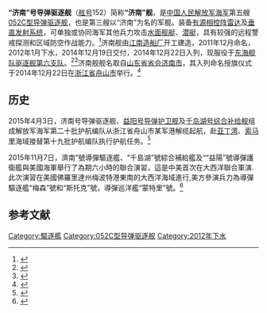 {{About|052C型导弹驱逐舰5号舰|051型导弹驱逐舰1号舰|济南号导弹驱逐舰 (105)}}

{{军舰模板
|名称= 济南舰  [[File:Naval_Ensign_of_the_People's_Republic_of_China.svg|30px]]
|图片= [[File:PLANS_Jinan_(DDG-152)_20180420.jpg|300px]]
|照片说明= “济南”号导弹驱逐舰
|舰名来源= [[山东省|山东省]][[济南市|济南市]]
|拥有国= [[中华人民共和国|中华人民共和国]]
|制造= [[江南造船厂|江南造船厂]]
|型号= [[052C型导弹驱逐舰|052C型导弹驱逐舰]]
|动工=
|下水=2012年1月
|服役=2014年12月22日
|狀態= 在役
|荣誉=
|正常=
|满载=7000吨
|全长= 155.5米
|全宽= 17.2米
|吃水= 6米
|动力方式= [[柴-燃交替|柴-燃交替]]（CODOG）
|发动机= [[QC280燃气轮机|QC280]][[燃气轮机|燃气轮机]]×2<br>[[MTU-20_V956_TB92柴油机|MTU-20 V956 TB92]][[柴油机|柴油机]]×2
|極速= 约30节
|續航= 约4000海里（18节）
|乘員= 220人
|艦載機= [[卡-28|卡-28]]×1或[[直-9#直-9C|直-9C]]×1
|搜索系统=H/SJD-9型舰壳主/被动声纳<br>H/LJP-349型火控雷达<br>H/LJG-346型有源相控阵雷达<br>H/LJQ-366型超视距对海搜索雷达<br>H/LJP-344A型相控阵火控雷达<br>H/LJQ-364型对海/低空搜索雷达<br>H/LJQ-517B型对空警戒雷达
|武器系统= 6单元[[海红旗-9|HHQ-9]][[防空导弹|防空导弹]][[垂直发射系统|垂直发射系统]]×8<br>4联装[[鹰击-62J|YJ-62J]][[反舰导弹|反舰导弹]]×2<br>H/PJ-87型单管100毫米舰炮<br>[[H/PJ-12型7管30毫米舰炮|H/PJ-12型7管30毫米舰炮]]×2<br>3联装7424型324mm鱼雷发射器×2
|电战系统= H/RJZ-726型电子对抗系统<br>18联装H/RJZ-726-4A型干扰发射装置×4
|其它=
}}

'''“济南”号导弹驱逐舰'''（[[舷号|舷号]]152）简称'''“济南”舰'''，是[[中国人民解放军海军|中国人民解放军海军]]第五艘[[052C型导弹驱逐舰|052C型导弹驱逐舰]]，也是第三艘以“济南”为名的军舰。装备[[有源相控阵雷达|有源相控阵雷达]]及[[垂直发射系统|垂直发射系统]]，可单独或协同海军其他兵力攻击[[水面舰艇|水面舰艇]]、[[潜艇|潜艇]]，具有较强的远程警戒探测和区域防空作战能力。<ref>{{cite web |url=http://jnshipyard.cssc.net.cn/compay_mod_file/news_detail.php?id=370&cart=3 |title=公司再交一艘新型驱逐舰 |publisher=中国船舶工业集团公司 |date=2015-01-19 |access-date=2015-01-19 |archive-date=2019-08-24 |archive-url=https://web.archive.org/web/20190824142402/http://jnshipyard.cssc.net.cn/compay_mod_file/news_detail.php?id=370&cart=3 |dead-url=no }}</ref>济南舰由[[江南造船厂|江南造船厂]]开工建造，2011年12月命名，2012年1月下水，2014年12月19日交付，2014年12月22日入列，现服役于[[东海舰队|东海舰队]][[驱逐舰第六支队|驱逐舰第六支队]]。<ref>{{cite web |url=http://jnrb.e23.cn/shtml/jinrb/20140620/1306556.shtml |title=2000册图书慰问“济南舰”官兵 |publisher=济南日报 |date=2014-06-20 |access-date=2014-12-22 |archive-date=2014-12-22 |archive-url=https://web.archive.org/web/20141222104749/http://jnrb.e23.cn/shtml/jinrb/20140620/1306556.shtml |dead-url=no }}</ref><ref>{{cite web |url=http://jnshipyard.cssc.net.cn/compay_mod_file/news_detail.php?cart=3&id=371 |title=江南造船全面完成2014年工作目标 |publisher=中国船舶工业集团公司 |date=2015-01-19 |access-date=2015-01-19 |archive-date=2016-06-05 |archive-url=https://web.archive.org/web/20160605115633/http://jnshipyard.cssc.net.cn/compay_mod_file/news_detail.php?cart=3&id=371 |dead-url=no }}</ref>济南舰舰名取自[[山东省|山东省]][[首府|省会]][[济南市|济南市]]，其入列命名授旗仪式于2014年12月22日在[[浙江省|浙江省]][[舟山市|舟山市]]举行。<ref>{{cite web |url=http://jz.chinamil.com.cn/n2014/tp/content_6279617.htm |title=某新型导弹驱逐舰济南舰正式加入战斗序列 |publisher=军报记者 |date=2014-12-22 |access-date=2014-12-22 |archive-url=https://web.archive.org/web/20141222105316/http://jz.chinamil.com.cn/n2014/tp/content_6279617.htm |archive-date=2014-12-22 |dead-url=yes }}</ref>

== 历史 ==
2015年4月3日，济南号导弹驱逐舰、[[益阳号导弹护卫舰|益阳号导弹护卫舰]]及[[千岛湖号综合补给舰|千岛湖号综合补给舰]]组成解放军海军第二十批护航编队从浙江省舟山市某军港解缆起航，赴[[亚丁湾|亚丁湾]]、[[索马里|索马里]]海域接替第十九批护航编队执行护航任务。<ref>{{cite web |url=http://www.mod.gov.cn/photo/2015-04/03/content_4578281.htm |title=海军第二十批护航编队从舟山起航 |publisher=国防部网站 |date=2015-04-03 |access-date=2015-11-12 |archive-date=2021-04-19 |archive-url=https://web.archive.org/web/20210419073513/http://www.mod.gov.cn/photo/2015-04/03/content_4578281.htm |dead-url=no }}</ref>

2015年11月7日，濟南”號導彈驅逐艦、“千島湖”號綜合補給艦及““益陽”號導彈護衛艦與美國海軍舉行了為期六小時的聯合演習，這是中美首次在大西洋聯合軍演.此次演習在美國佛羅里達州梅波特港東南的大西洋海域進行,美方參演兵力為導彈驅逐艦“梅森”號和“斯托克”號，導彈巡洋艦“蒙特里”號。<ref>{{Cite web |url = http://udn.com/news/story/7992/1303362-%E5%88%A5%E7%AE%A1%E5%8D%97%E6%B5%B7%E4%BA%86%EF%BC%81-%E4%B8%AD%E7%BE%8E%E5%A4%A7%E8%A5%BF%E6%B4%8B%E8%BB%8D%E6%BC%94 |title = 別管南海了！ 中美大西洋軍演 |language = zh-tw |accessdate = 2015年11月13日 |archive-date = 2015年11月13日 |archive-url = https://web.archive.org/web/20151113100052/http://udn.com/news/story/7992/1303362-%E5%88%A5%E7%AE%A1%E5%8D%97%E6%B5%B7%E4%BA%86%EF%BC%81-%E4%B8%AD%E7%BE%8E%E5%A4%A7%E8%A5%BF%E6%B4%8B%E8%BB%8D%E6%BC%94 |dead-url = no }}</ref>

== 参考文献 ==
{{reflist}}

{{驱逐舰第六支队}}
{{052C型导弹驱逐舰}}
[[Category:驅逐艦|Category:驅逐艦]]
[[Category:052C型导弹驱逐舰|Category:052C型导弹驱逐舰]]
[[Category:2012年下水|Category:2012年下水]]